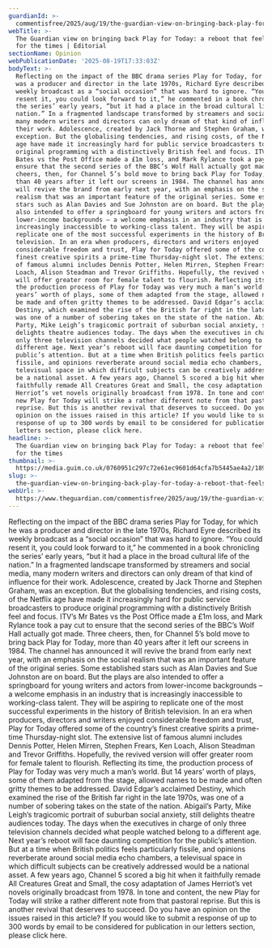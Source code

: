 ```yaml
---
guardianId: >-
  commentisfree/2025/aug/19/the-guardian-view-on-bringing-back-play-for-today-a-reboot-that-feels-right-for-the-times
webTitle: >-
  The Guardian view on bringing back Play for Today: a reboot that feels right
  for the times | Editorial
sectionName: Opinion
webPublicationDate: '2025-08-19T17:33:03Z'
bodyText: >-
  Reflecting on the impact of the BBC drama series Play for Today, for which he
  was a producer and director in the late 1970s, Richard Eyre described its
  weekly broadcast as a “social occasion” that was hard to ignore. “You could
  resent it, you could look forward to it,” he commented in a book chronicling
  the series’ early years, “but it had a place in the broad cultural life of the
  nation.” In a fragmented landscape transformed by streamers and social media,
  many modern writers and directors can only dream of that kind of influence for
  their work. Adolescence, created by Jack Thorne and Stephen Graham, was an
  exception. But the globalising tendencies, and rising costs, of the Netflix
  age have made it increasingly hard for public service broadcasters to produce
  original programming with a distinctively British feel and focus. ITV’s Mr
  Bates vs the Post Office made a £1m loss, and Mark Rylance took a pay cut to
  ensure that the second series of the BBC’s Wolf Hall actually got made. Three
  cheers, then, for Channel 5’s bold move to bring back Play for Today, more
  than 40 years after it left our screens in 1984. The channel has announced it
  will revive the brand from early next year, with an emphasis on the social
  realism that was an important feature of the original series. Some established
  stars such as Alan Davies and Sue Johnston are on board. But the plays are
  also intended to offer a springboard for young writers and actors from
  lower-income backgrounds – a welcome emphasis in an industry that is
  increasingly inaccessible to working-class talent. They will be aspiring to
  replicate one of the most successful experiments in the history of British
  television. In an era when producers, directors and writers enjoyed
  considerable freedom and trust, Play for Today offered some of the country’s
  finest creative spirits a prime-time Thursday-night slot. The extensive list
  of famous alumni includes Dennis Potter, Helen Mirren, Stephen Frears, Ken
  Loach, Alison Steadman and Trevor Griffiths. Hopefully, the revived version
  will offer greater room for female talent to flourish. Reflecting its time,
  the production process of Play for Today was very much a man’s world. But 14
  years’ worth of plays, some of them adapted from the stage, allowed names to
  be made and often gritty themes to be addressed. David Edgar’s acclaimed
  Destiny, which examined the rise of the British far right in the late 1970s,
  was one of a number of sobering takes on the state of the nation. Abigail’s
  Party, Mike Leigh’s tragicomic portrait of suburban social anxiety, still
  delights theatre audiences today. The days when the executives in charge of
  only three television channels decided what people watched belong to a
  different age. Next year’s reboot will face daunting competition for the
  public’s attention. But at a time when British politics feels particularly
  fissile, and opinions reverberate around social media echo chambers, a
  televisual space in which difficult subjects can be creatively addressed would
  be a national asset. A few years ago, Channel 5 scored a big hit when it
  faithfully remade All Creatures Great and Small, the cosy adaptation of James
  Herriot’s vet novels originally broadcast from 1978. In tone and content, the
  new Play for Today will strike a rather different note from that pastoral
  reprise. But this is another revival that deserves to succeed. Do you have an
  opinion on the issues raised in this article? If you would like to submit a
  response of up to 300 words by email to be considered for publication in our
  letters section, please click here.
headline: >-
  The Guardian view on bringing back Play for Today: a reboot that feels right
  for the times
thumbnail: >-
  https://media.guim.co.uk/0760951c297c72e61ec9601d64cfa7b5445ae4a2/189_0_2811_2249/500.jpg
slug: >-
  the-guardian-view-on-bringing-back-play-for-today-a-reboot-that-feels-right-for-the-times-or-editorial
webUrl: >-
  https://www.theguardian.com/commentisfree/2025/aug/19/the-guardian-view-on-bringing-back-play-for-today-a-reboot-that-feels-right-for-the-times
---
```

Reflecting on the impact of the BBC drama series Play for Today, for which he was a producer and director in the late 1970s, Richard Eyre described its weekly broadcast as a “social occasion” that was hard to ignore. “You could resent it, you could look forward to it,” he commented in a book chronicling the series’ early years, “but it had a place in the broad cultural life of the nation.” In a fragmented landscape transformed by streamers and social media, many modern writers and directors can only dream of that kind of influence for their work. Adolescence, created by Jack Thorne and Stephen Graham, was an exception. But the globalising tendencies, and rising costs, of the Netflix age have made it increasingly hard for public service broadcasters to produce original programming with a distinctively British feel and focus. ITV’s Mr Bates vs the Post Office made a £1m loss, and Mark Rylance took a pay cut to ensure that the second series of the BBC’s Wolf Hall actually got made. Three cheers, then, for Channel 5’s bold move to bring back Play for Today, more than 40 years after it left our screens in 1984. The channel has announced it will revive the brand from early next year, with an emphasis on the social realism that was an important feature of the original series. Some established stars such as Alan Davies and Sue Johnston are on board. But the plays are also intended to offer a springboard for young writers and actors from lower-income backgrounds – a welcome emphasis in an industry that is increasingly inaccessible to working-class talent. They will be aspiring to replicate one of the most successful experiments in the history of British television. In an era when producers, directors and writers enjoyed considerable freedom and trust, Play for Today offered some of the country’s finest creative spirits a prime-time Thursday-night slot. The extensive list of famous alumni includes Dennis Potter, Helen Mirren, Stephen Frears, Ken Loach, Alison Steadman and Trevor Griffiths. Hopefully, the revived version will offer greater room for female talent to flourish. Reflecting its time, the production process of Play for Today was very much a man’s world. But 14 years’ worth of plays, some of them adapted from the stage, allowed names to be made and often gritty themes to be addressed. David Edgar’s acclaimed Destiny, which examined the rise of the British far right in the late 1970s, was one of a number of sobering takes on the state of the nation. Abigail’s Party, Mike Leigh’s tragicomic portrait of suburban social anxiety, still delights theatre audiences today. The days when the executives in charge of only three television channels decided what people watched belong to a different age. Next year’s reboot will face daunting competition for the public’s attention. But at a time when British politics feels particularly fissile, and opinions reverberate around social media echo chambers, a televisual space in which difficult subjects can be creatively addressed would be a national asset. A few years ago, Channel 5 scored a big hit when it faithfully remade All Creatures Great and Small, the cosy adaptation of James Herriot’s vet novels originally broadcast from 1978. In tone and content, the new Play for Today will strike a rather different note from that pastoral reprise. But this is another revival that deserves to succeed. Do you have an opinion on the issues raised in this article? If you would like to submit a response of up to 300 words by email to be considered for publication in our letters section, please click here.

